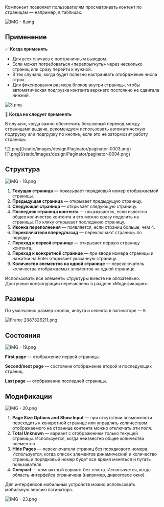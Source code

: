 Компонент позволяет пользователям просматривать контент по страницам — например, в таблицах.

![IMG - 8.png](/static/images/design/Paginator/paginator-0001.png)

## Применение

✅ **Когда применять**

- Для всех случаев с постраничным выводом.
- Если может потребоваться «перепрыгнуть» через несколько страниц или сразу перейти к нужной.
- В тех случаях, когда будет полезно настраивать отображение числа строк.
- Для фиксирования размера блоков внутри страницы, чтобы автоматическая подгрузка контента верхнего постоянно не сдвигала нижний.

![3.png](/static/images/design/Paginator/paginator-0002.png)

🚫 **Когда не следует применять**

В случаях, когда важно обеспечить бесшовный переход между страницами выдачи, рекомендуем использовать автоматическую подгрузку или подгрузку по кнопке, если это не затормозит работу страницы.

<div className="row">
   <div className="col-12 col-md-6">
      ![2.png](/static/images/design/Paginator/paginator-0003.png)
   </div>
   <div className="col-12 col-md-6">
      ![1.png](/static/images/design/Paginator/paginator-0004.png)
   </div>
</div>

## Структура

![IMG - 18.png](/static/images/design/Paginator/paginator-0005.png)

1. **Текущая страница** — показывает порядковый номер отображаемой страницы.
2. **Предыдущая страница** — открывает предыдущую страницу.
3. **Следующая страница** — открывает следующую страницу.
4. **Последняя страница контента** — показывается, если известно общее количество контента и его можно сразу поделить на страницы. По клику открывает последнюю страницу.
5. **Иконка переполнения** — появляется, если страниц больше, чем 4.
6. **Переключатели вперед/назад** — переключают страницы по порядку.
7. **Переход к первой странице** — открывает первую страницу контента.
8. **Переход к конкретной странице** — при вводе номера страницы и нажатии на Enter открывает указанную страницу.
9. **Количество элементов на одной странице** — переключатель количества отображаемых элементов на одной странице.

Использовать все элементы структуры вместе не обязательно. Доступные конфигурации перечислены в разделе «Модификации».

## Размеры

По умолчанию размер кнопок, инпута и селекта в пагинаторе — `M`.

![Frame 2087326211.png](/static/images/design/Paginator/paginator-0006.png)

## Состояния

![IMG - 19.png](/static/images/design/Paginator/paginator-0007.png)

**First page** — отображение первой страницы.

**Second/next** **page** — состояние отображение второй и последующих страниц.

**Last page** — отображение последней страницы.

## Модификации

![IMG - 20.png](/static/images/design/Paginator/paginator-0008.png)

1. **Page Size Options and Show Input** — при отсутствии возможности переходить к конкретной странице или управлять количеством отображаемого на странице контента можно отключать эти поля.
2. **Total Unknown** — вариант с отображением только текущей страницы. Используется, когда неизвестно общее количество элементов
3. **Hide Pages** — переключатели страниц без порядкового номера. Используется, когда список элементов динамический и количество страниц и порядковый номер будет все время меняться и путать пользователя.
4. **Compact** — компактный вариант без текста. Используется, когда область интерфейса ограничена (например, диалоговое окно)

Для интерфейсов мобильных устройств можно использовать мобильную версию пагинатора.

![IMG - 23.png](/static/images/design/Paginator/paginator-0009.png)